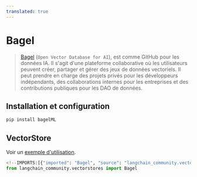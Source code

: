 ```yaml
---
translated: true
---
```


# Bagel

> [Bagel](https://www.bagel.net/) (`Open Vector Database for AI`), est comme GitHub pour les données IA.
Il s'agit d'une plateforme collaborative où les utilisateurs peuvent créer,
partager et gérer des jeux de données vectoriels. Il peut prendre en charge des projets privés pour les développeurs indépendants,
des collaborations internes pour les entreprises et des contributions publiques pour les DAO de données.

## Installation et configuration

```bash
pip install bagelML
```

## VectorStore

Voir un [exemple d'utilisation](/docs/integrations/vectorstores/bagel).

```python
<!--IMPORTS:[{"imported": "Bagel", "source": "langchain_community.vectorstores", "docs": "https://api.python.langchain.com/en/latest/vectorstores/langchain_community.vectorstores.bagel.Bagel.html", "title": "Bagel"}]-->
from langchain_community.vectorstores import Bagel
```
